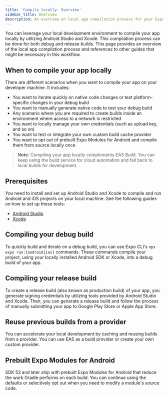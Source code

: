 ```yaml
---
title: 'Compile locally: Overview'
sidebar_title: Overview
description: An overview on local app compilation process for your Expo apps.
---
```




You can leverage your local development environment to compile your app locally by utilizing Android Studio and Xcode. This compilation process can be done for both debug and release builds. This page provides an overview of the local app compilation process and references to other guides that might be necessary in this workflow.

## When to compile your app locally

There are different scenarios when you want to compile your app on your developer machine. It includes:

- You want to iterate quickly on native code changes or test platform-specific changes in your debug build
- You want to manually generate native code to test your debug build
- Any scenario where you are required to create builds inside an environment where access to a network is restricted
- You want to locally manage your own credentials (such as upload key, and so on)
- You want to test or integrate your own custom build cache provider
- You want to opt out of prebuilt Expo Modules for Android and compile them from source locally once

> **Note**: Compiling your app locally complements EAS Build. You can keep using the build service for cloud automation and fall back to local builds for development.

## Prerequisites

You need to install and set up Android Studio and Xcode to compile and run Android and iOS projects on your local machine. See the following guides on how to set up these tools:

- [Android Studio](/get-started/set-up-your-environment/?platform=android&device=physical&mode=development-build&buildEnv=local#set-up-an-android-device-with-a-development-build)
- [Xcode](/get-started/set-up-your-environment/?platform=ios&device=physical&mode=development-build&buildEnv=local#set-up-an-ios-device-with-a-development-build)

## Compiling your debug build

To quickly build and iterate on a debug build, you can use Expo CLI's `npx expo run:[android|ios]` commands. These commands compile your project, using your locally installed Android SDK or Xcode, into a debug build of your app.

<BoxLink
  title="Local app development"
  description="Learn how to compile and build your Expo app locally."
  href="/guides/local-app-development/"
  Icon={BookOpen02Icon}
/>

## Compiling your release build

To create a release build (also known as production build) of your app, you generate signing credentials by utilizing tools provided by Android Studio and Xcode. Then, you can generate a release build and follow the process of manually submitting your app to Google Play Store or Apple App Store.

<BoxLink
  title="Create a production build locally"
  description="Generate signed Android App Bundles, archive iOS builds in Xcode, and submit them manually."
  href="/guides/local-app-production/"
  Icon={BookOpen02Icon}
/>

## Reuse previous builds from a provider

You can accelerate your local development by caching and reusing builds from a provider. You can use EAS as a build provider or create your own custom provider.

<BoxLink
  title="Use build cache providers"
  description="Enable EAS build caching or ship a custom provider to shorten local build times."
  href="/guides/cache-builds-remotely/"
  Icon={BookOpen02Icon}
/>

## Prebuilt Expo Modules for Android

SDK 53 and later ship with prebuilt Expo Modules for Android that reduce the work Gradle performs on each build. You can continue using the defaults or selectively opt out when you need to modify a module's source code.

<BoxLink
  title="Prebuilt Expo Modules for Android"
  description="Understand how prebuilt modules work and learn how to opt out globally or per package."
  href="/guides/prebuilt-expo-modules/"
  Icon={BookOpen02Icon}
/>
